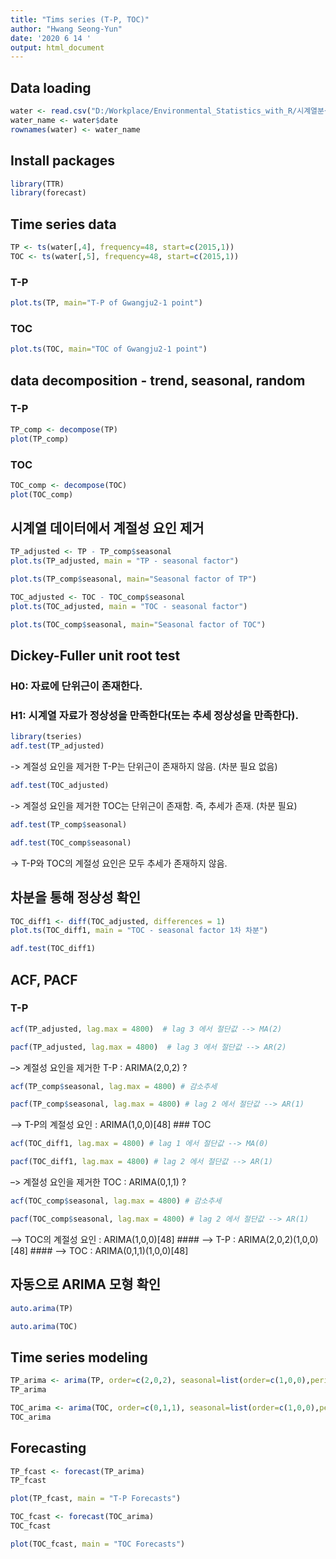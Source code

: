 ```yaml
---
title: "Tims series (T-P, TOC)"
author: "Hwang Seong-Yun"
date: '2020 6 14 '
output: html_document
---
```


## Data loading
```r
water <- read.csv("D:/Workplace/Environmental_Statistics_with_R/시계열분석/광주2-1.csv", sep=",", header=T)
water_name <- water$date
rownames(water) <- water_name
```

## Install packages
```r
library(TTR)
library(forecast)
```

## Time series data
```r
TP <- ts(water[,4], frequency=48, start=c(2015,1))
TOC <- ts(water[,5], frequency=48, start=c(2015,1))
```
### T-P
```r
plot.ts(TP, main="T-P of Gwangju2-1 point")
```
### TOC
```r
plot.ts(TOC, main="TOC of Gwangju2-1 point")
```

## data decomposition - trend, seasonal, random
### T-P
```r
TP_comp <- decompose(TP)
plot(TP_comp)
```
### TOC
```r
TOC_comp <- decompose(TOC)
plot(TOC_comp)
```

## 시계열 데이터에서 계절성 요인 제거
```r
TP_adjusted <- TP - TP_comp$seasonal
plot.ts(TP_adjusted, main = "TP - seasonal factor")
```
```r
plot.ts(TP_comp$seasonal, main="Seasonal factor of TP")
```
```r
TOC_adjusted <- TOC - TOC_comp$seasonal
plot.ts(TOC_adjusted, main = "TOC - seasonal factor")
```
```r
plot.ts(TOC_comp$seasonal, main="Seasonal factor of TOC")
```

## Dickey-Fuller unit root test
### H0: 자료에 단위근이 존재한다.
### H1: 시계열 자료가 정상성을 만족한다(또는 추세 정상성을 만족한다).
```r
library(tseries)
adf.test(TP_adjusted)
```
-> 계절성 요인을 제거한 T-P는 단위근이 존재하지 않음. (차분 필요 없음)
```r
adf.test(TOC_adjusted)
```
-> 계절성 요인을 제거한 TOC는 단위근이 존재함. 즉, 추세가 존재. (차분 필요)
```r
adf.test(TP_comp$seasonal)
```
```r
adf.test(TOC_comp$seasonal)
```
-> T-P와 TOC의 계절성 요인은 모두 추세가 존재하지 않음.

## 차분을 통해 정상성 확인
```r
TOC_diff1 <- diff(TOC_adjusted, differences = 1)
plot.ts(TOC_diff1, main = "TOC - seasonal factor 1차 차분") 
```
```r
adf.test(TOC_diff1)
```

## ACF, PACF
### T-P
```r
acf(TP_adjusted, lag.max = 4800)  # lag 3 에서 절단값 --> MA(2)
```
```r
pacf(TP_adjusted, lag.max = 4800)  # lag 3 에서 절단값 --> AR(2)
```
--> 계절성 요인을 제거한 T-P : ARIMA(2,0,2) ?
```r
acf(TP_comp$seasonal, lag.max = 4800) # 감소추세
```
```r
pacf(TP_comp$seasonal, lag.max = 4800) # lag 2 에서 절단값 --> AR(1)
```
--> T-P의 계절성 요인 : ARIMA(1,0,0)[48] 
### TOC
```r
acf(TOC_diff1, lag.max = 4800) # lag 1 에서 절단값 --> MA(0)
```
```r
pacf(TOC_diff1, lag.max = 4800) # lag 2 에서 절단값 --> AR(1)
```
--> 계절성 요인을 제거한 TOC : ARIMA(0,1,1) ?
```r
acf(TOC_comp$seasonal, lag.max = 4800) # 감소추세
```
```r
pacf(TOC_comp$seasonal, lag.max = 4800) # lag 2 에서 절단값 --> AR(1)
```
--> TOC의 계절성 요인 : ARIMA(1,0,0)[48]
#### ----> T-P : ARIMA(2,0,2)(1,0,0)[48]
#### ----> TOC : ARIMA(0,1,1)(1,0,0)[48]

## 자동으로 ARIMA 모형 확인
```r
auto.arima(TP)
```
```r
auto.arima(TOC)
```

## Time series modeling
```r
TP_arima <- arima(TP, order=c(2,0,2), seasonal=list(order=c(1,0,0),period=48))
TP_arima
```
```r
TOC_arima <- arima(TOC, order=c(0,1,1), seasonal=list(order=c(1,0,0),period=48))
TOC_arima
```

## Forecasting
```r
TP_fcast <- forecast(TP_arima)
TP_fcast
```
```r
plot(TP_fcast, main = "T-P Forecasts")
```
```r
TOC_fcast <- forecast(TOC_arima)
TOC_fcast
```
```r
plot(TOC_fcast, main = "TOC Forecasts")
```





